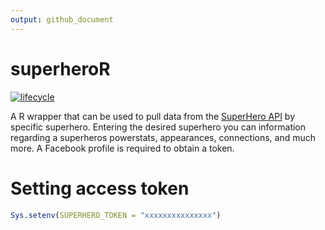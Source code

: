 ```yaml
---
output: github_document
---
```


# superheroR

[![lifecycle](https://img.shields.io/badge/lifecycle-experimental-orange.svg)](https://www.tidyverse.org/lifecycle/#experimental)

A R wrapper that can be used to pull data from the [SuperHero API](https://superheroapi.com) by specific superhero.
Entering the desired superhero you can information regarding a superheros powerstats, appearances, connections, and
much more. A Facebook profile is required to obtain a token.

# Setting access token

```r

Sys.setenv(SUPERHERO_TOKEN = "xxxxxxxxxxxxxxx")

```

